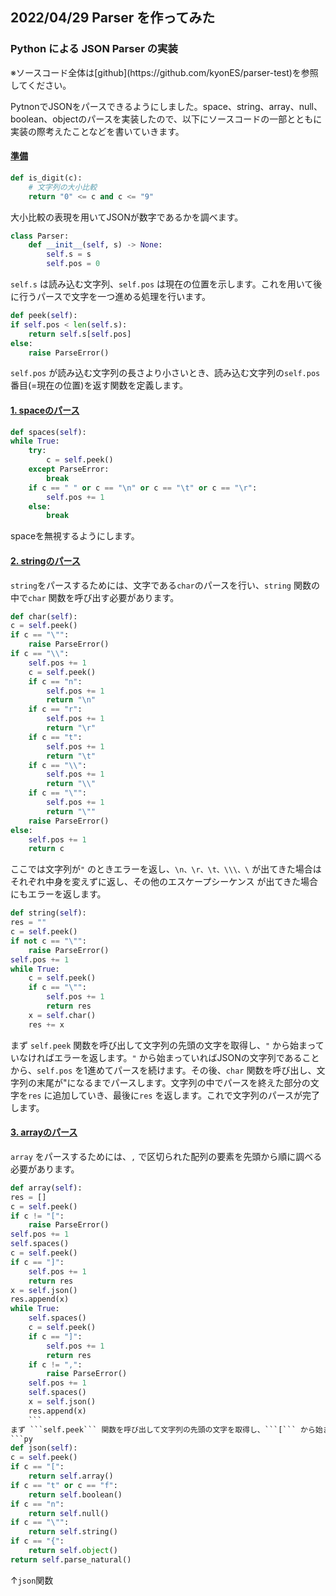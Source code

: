 <h2 className="heading02">2022/04/29 Parser を作ってみた</h2>
<h3>Python による JSON Parser の実装</h3>
※ソースコード全体は[github](https://github.com/kyonES/parser-test)を参照してください。

PytnonでJSONをパースできるようにしました。space、string、array、null、boolean、objectのパースを実装したので、以下にソースコードの一部とともに実装の際考えたことなどを書いていきます。
<u><h4>準備</h4></u>
```py
def is_digit(c):
    # 文字列の大小比較
    return "0" <= c and c <= "9"
```
大小比較の表現を用いてJSONが数字であるかを調べます。
```py
class Parser:
    def __init__(self, s) -> None:
        self.s = s
        self.pos = 0
```
```self.s``` は読み込む文字列、```self.pos``` は現在の位置を示します。これを用いて後に行うパースで文字を一つ進める処理を行います。
```py
def peek(self):
if self.pos < len(self.s):
    return self.s[self.pos]
else:
    raise ParseError()
```
```self.pos``` が読み込む文字列の長さより小さいとき、読み込む文字列の```self.pos``` 番目(=現在の位置)を返す関数を定義します。

<u><h4>1. spaceのパース</h4></u>
```py
def spaces(self):
while True:
    try:
        c = self.peek()
    except ParseError:
        break
    if c == " " or c == "\n" or c == "\t" or c == "\r":
        self.pos += 1
    else:
        break
```
spaceを無視するようにします。

<u><h4>2. stringのパース</h4></u>
```string```をパースするためには、文字である```char```のパースを行い、```string``` 関数の中で```char``` 関数を呼び出す必要があります。
```py
def char(self):
c = self.peek()
if c == "\"":
    raise ParseError()
if c == "\\":
    self.pos += 1
    c = self.peek()
    if c == "n":
        self.pos += 1
        return "\n"
    if c == "r":
        self.pos += 1
        return "\r"
    if c == "t":
        self.pos += 1
        return "\t"
    if c == "\\":
        self.pos += 1
        return "\\"
    if c == "\"":
        self.pos += 1
        return "\""
    raise ParseError()
else:
    self.pos += 1
    return c
```
ここでは文字列が```"``` のときエラーを返し、```\n、\r、\t、\\\、\``` が出てきた場合はそれぞれ中身を変えずに返し、その他のエスケープシーケンス
が出てきた場合にもエラーを返します。
```py
def string(self):
res = ""
c = self.peek()
if not c == "\"":
    raise ParseError()
self.pos += 1
while True:
    c = self.peek()
    if c == "\"":
        self.pos += 1
        return res
    x = self.char()
    res += x 
```
まず ```self.peek``` 関数を呼び出して文字列の先頭の文字を取得し、```"``` から始まっていなければエラーを返します。```"``` から始まっていればJSONの文字列であることから、```self.pos``` を1進めてパースを続けます。その後、```char``` 関数を呼び出し、文字列の末尾が"になるまでパースします。文字列の中でパースを終えた部分の文字を```res``` に追加していき、最後に```res``` を返します。これで文字列のパースが完了します。

<u><h4>3. arrayのパース</h4></u>
```array``` をパースするためには、```,``` で区切られた配列の要素を先頭から順に調べる必要があります。
```py
def array(self):
res = []
c = self.peek()
if c != "[":
    raise ParseError()
self.pos += 1
self.spaces()
c = self.peek()
if c == "]":
    self.pos += 1
    return res
x = self.json()
res.append(x)
while True:
    self.spaces()
    c = self.peek()
    if c == "]":
        self.pos += 1
        return res
    if c != ",":
        raise ParseError()
    self.pos += 1
    self.spaces()
    x = self.json()
    res.append(x)
    ```
まず ```self.peek``` 関数を呼び出して文字列の先頭の文字を取得し、```[``` から始まっていなければエラーを返します。```self.pos``` を一つ進め、```spaces``` 関数を呼び出し、配列の中に含まれるスペースを無視します。次に、もう一度```self.peek``` 関数を呼び出し、配列の末尾が```]``` になっていれば```res``` を返して終了します。末尾が```]``` でなければ```json``` 関数を呼び出し、```res``` に```x``` を追加します。次に、再びスペースを無視し、配列の先頭を取得します。```while``` の中では、配列の末尾が```]``` になるまでパースを続けます。配列の先頭```[``` を除いた先頭の文字の次の文字が```,``` でなければ エラーを返し、```]``` が再び現れるまでパースを続けます。
```py
def json(self):
c = self.peek()
if c == "[":
    return self.array()
if c == "t" or c == "f":
    return self.boolean()
if c == "n":
    return self.null()
if c == "\"":
    return self.string()
if c == "{":
    return self.object()
return self.parse_natural()
```  
↑```json```関数
